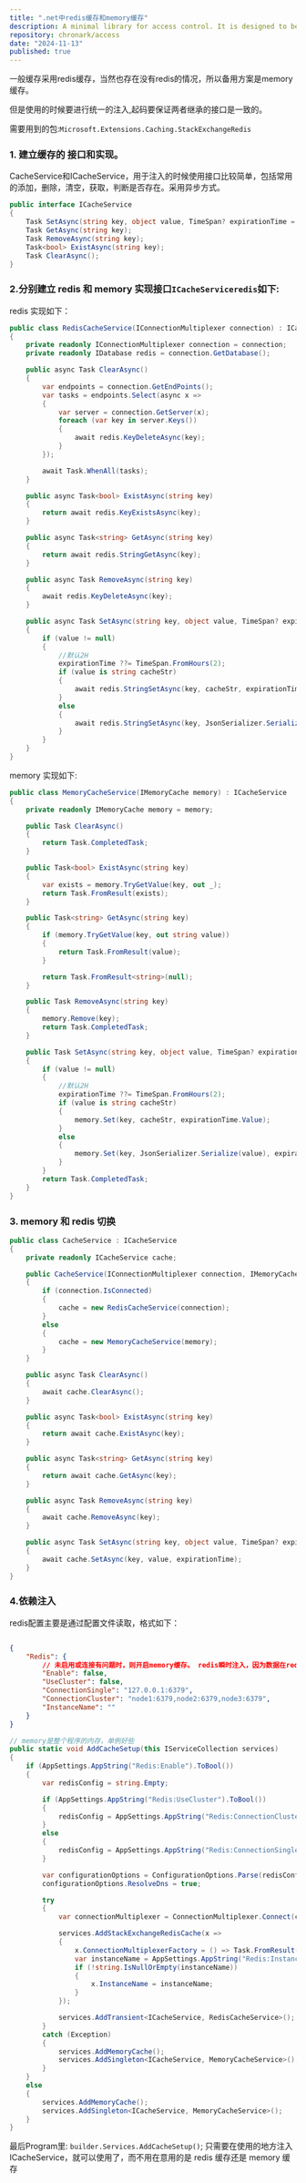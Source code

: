```yaml
---
title: ".net中redis缓存和memory缓存"
description: A minimal library for access control. It is designed to be used together with opaque access tokens by providing a simple interface to define roles with different access permissions and verifying requests to resources.
repository: chronark/access
date: "2024-11-13"
published: true
---
```


一般缓存采用redis缓存，当然也存在没有redis的情况，所以备用方案是memory缓存。

但是使用的时候要进行统一的注入,起码要保证两者继承的接口是一致的。

需要用到的包:`Microsoft.Extensions.Caching.StackExchangeRedis `

### 1. 建立缓存的 接口和实现。
CacheService和ICacheService，用于注入的时候使用接口比较简单，包括常用的添加，删除，清空，获取，判断是否存在。采用异步方式。    
``` C#
public interface ICacheService
{
    Task SetAsync(string key, object value, TimeSpan? expirationTime = null);
    Task GetAsync(string key);
    Task RemoveAsync(string key);
    Task<bool> ExistAsync(string key);
    Task ClearAsync();
}
```

### 2.分别建立 redis 和 memory 实现接口`ICacheServiceredis`如下:
redis 实现如下：
``` C#
public class RedisCacheService(IConnectionMultiplexer connection) : ICacheService
{
    private readonly IConnectionMultiplexer connection = connection;
    private readonly IDatabase redis = connection.GetDatabase();

    public async Task ClearAsync()
    {
        var endpoints = connection.GetEndPoints();
        var tasks = endpoints.Select(async x =>
        {
            var server = connection.GetServer(x);
            foreach (var key in server.Keys())
            {
                await redis.KeyDeleteAsync(key);
            }
        });

        await Task.WhenAll(tasks);
    }

    public async Task<bool> ExistAsync(string key)
    {
        return await redis.KeyExistsAsync(key);
    }

    public async Task<string> GetAsync(string key)
    {
        return await redis.StringGetAsync(key);
    }

    public async Task RemoveAsync(string key)
    {
        await redis.KeyDeleteAsync(key);
    }

    public async Task SetAsync(string key, object value, TimeSpan? expirationTime = null)
    {
        if (value != null)
        {
            //默认2H
            expirationTime ??= TimeSpan.FromHours(2);
            if (value is string cacheStr)
            {
                await redis.StringSetAsync(key, cacheStr, expirationTime);
            }
            else
            {
                await redis.StringSetAsync(key, JsonSerializer.Serialize(value), expirationTime);
            }
        }
    }
}
```

memory 实现如下: 
``` C# 
public class MemoryCacheService(IMemoryCache memory) : ICacheService
{
    private readonly IMemoryCache memory = memory;

    public Task ClearAsync()
    {
        return Task.CompletedTask;
    }

    public Task<bool> ExistAsync(string key)
    {
        var exists = memory.TryGetValue(key, out _);
        return Task.FromResult(exists);
    }

    public Task<string> GetAsync(string key)
    {
        if (memory.TryGetValue(key, out string value))
        {
            return Task.FromResult(value);
        }

        return Task.FromResult<string>(null);
    }

    public Task RemoveAsync(string key)
    {
        memory.Remove(key);
        return Task.CompletedTask;
    }

    public Task SetAsync(string key, object value, TimeSpan? expirationTime = null)
    {
        if (value != null)
        {
            //默认2H
            expirationTime ??= TimeSpan.FromHours(2);
            if (value is string cacheStr)
            {
                memory.Set(key, cacheStr, expirationTime.Value);
            }
            else
            {
                memory.Set(key, JsonSerializer.Serialize(value), expirationTime.Value);
            }
        }
        return Task.CompletedTask;
    }
}
```

### 3. memory 和 redis 切换
``` C# 
public class CacheService : ICacheService
{
    private readonly ICacheService cache;

    public CacheService(IConnectionMultiplexer connection, IMemoryCache memory)
    {
        if (connection.IsConnected)
        {
            cache = new RedisCacheService(connection);
        }
        else
        {
            cache = new MemoryCacheService(memory);
        }
    }

    public async Task ClearAsync()
    {
        await cache.ClearAsync();
    }

    public async Task<bool> ExistAsync(string key)
    {
        return await cache.ExistAsync(key);
    }

    public async Task<string> GetAsync(string key)
    {
        return await cache.GetAsync(key);
    }

    public async Task RemoveAsync(string key)
    {
        await cache.RemoveAsync(key);
    }

    public async Task SetAsync(string key, object value, TimeSpan? expirationTime = null)
    {
        await cache.SetAsync(key, value, expirationTime);
    }
}
```
### 4.依赖注入
redis配置主要是通过配置文件读取，格式如下：

``` json

{
    "Redis": {
        // 未启用或连接有问题时，则开启memory缓存。 redis瞬时注入，因为数据在redis里共享，
        "Enable": false,
        "UseCluster": false,
        "ConnectionSingle": "127.0.0.1:6379",
        "ConnectionCluster": "node1:6379,node2:6379,node3:6379",
        "InstanceName": ""
    }
}
```
``` C#
// memory是整个程序的内存，单例好些  
public static void AddCacheSetup(this IServiceCollection services)
{
    if (AppSettings.AppString("Redis:Enable").ToBool())
    {
        var redisConfig = string.Empty;

        if (AppSettings.AppString("Redis:UseCluster").ToBool())
        {
            redisConfig = AppSettings.AppString("Redis:ConnectionCluster");
        }
        else
        {
            redisConfig = AppSettings.AppString("Redis:ConnectionSingle");
        }

        var configurationOptions = ConfigurationOptions.Parse(redisConfig);
        configurationOptions.ResolveDns = true;

        try
        {
            var connectionMultiplexer = ConnectionMultiplexer.Connect(configurationOptions);

            services.AddStackExchangeRedisCache(x =>
            {
                x.ConnectionMultiplexerFactory = () => Task.FromResult(connectionMultiplexer as IConnectionMultiplexer);
                var instanceName = AppSettings.AppString("Redis:InstanceName");
                if (!string.IsNullOrEmpty(instanceName))
                {
                    x.InstanceName = instanceName;
                }
            });

            services.AddTransient<ICacheService, RedisCacheService>();
        }
        catch (Exception)
        {
            services.AddMemoryCache();
            services.AddSingleton<ICacheService, MemoryCacheService>();
        }
    }
    else
    {
        services.AddMemoryCache();
        services.AddSingleton<ICacheService, MemoryCacheService>();
    }
}
```
最后Program里: `builder.Services.AddCacheSetup()`;
只需要在使用的地方注入ICacheService，就可以使用了，而不用在意用的是 redis 缓存还是 memory 缓存